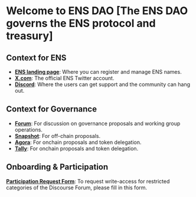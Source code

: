 # Welcome to ENS DAO [The ENS DAO governs the ENS protocol and treasury]

## Context for ENS

- [**ENS landing page**](https://ens.domains): Where you can register and manage ENS names.
- [**X.com**](https://x.com/ensdomains): The official ENS Twitter account.
- [**Discord**](https://chat.ens.domains): Where the users can get support and the community can hang out.

## Context for Governance

- [**Forum**](https://discuss.ens.domains): For discussion on governance proposals and working group operations.
- [**Snapshot**](https://snapshot.org/#/ens.eth): For off-chain proposals.
- [**Agora**](https://agora.ensdao.org): For onchain proposals and token delegation.
- [**Tally**](https://www.withtally.com/governance/ens): For onchain proposals and token delegation.

## Onboarding & Participation

[**Participation Request Form**](https://airtable.com/shrv2xP39SmuCcd5j): To request write-access for restricted categories of the Discourse Forum, please fill in this form.
